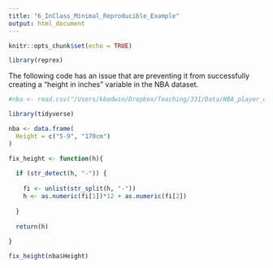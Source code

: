 ```yaml
---
title: "6_InClass_Minimal_Reproducible_Example"
output: html_document
---
```


```r
knitr::opts_chunk$set(echo = TRUE)
```

```r
library(reprex)
```


The following code has an issue that are preventing it from successfully creating a “height in inches” variable in the NBA dataset.

```r
#nba <- read.csv("/Users/kbodwin/Dropbox/Teaching/331/Data/NBA_player_of_the_week.csv")

library(tidyverse)

nba <- data.frame(
  Height = c("5-9", "170cm")
)

fix_height <- function(h){
  
  if (str_detect(h, "-")) {
    
    fi <- unlist(str_split(h, "-"))
    h <- as.numeric(fi[1])*12 + as.numeric(fi[2])
    
  } 
  
  return(h)
  
}

fix_height(nba$Height)
```


